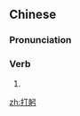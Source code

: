 ==Chinese==
{{zh-forms}}

===Pronunciation===
{{zh-pron
|m=dǎgōng
|cat=v
}}

===Verb===
{{zh-verb}}

# {{alternative form of|打恭|lang=zh}}

[[zh:打躬]]